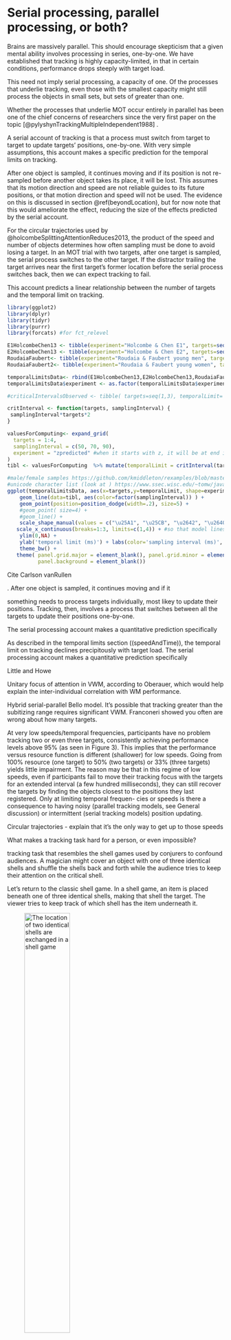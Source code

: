 # Serial processing, parallel processing, or both? {#serialOrParallel}

Brains are massively parallel. This should encourage skepticism that a given mental ability involves processing in series, one-by-one. We have established that tracking is highly capacity-limited, in that in certain conditions, performance drops steeply with target load.

This need not imply serial processing, a capacity of one. Of the processes that underlie tracking, even those with the smallest capacity might still process the objects in small sets, but sets of greater than one.

<!--One can certainly walk and chew gum at the same time, and even simultaneously use one hand to rub one's belly and the other to tap one's head, although it may take a bit of practice for some of us. However, when it comes to making a keypress based on the identity of a visual stimulus with one hand and based on the identity of a sound with the other hand, the evidence suggests that one particular component of these two tasks simply cannot be done simultaneously @pashlerDualtaskInterferenceSimple1994. Specifically, the pattern of response times indicates that while a choice is being made in response to the visual stimulus, choice processing for the auditory stimulus cannot commence.-->

Whether the processes that underlie MOT occur entirely in parallel has been one of the chief concerns of researchers since the very first paper on the topic [@pylyshynTrackingMultipleIndependent1988] .

A serial account of tracking is that a process must switch from target to target to update targets' positions, one-by-one. With very simple assumptions, this account makes a specific prediction for the temporal limits on tracking.

After one object is sampled, it continues moving and if its position is not re-sampled before another object takes its place, it will be lost. This assumes that its motion direction and speed are not reliable guides to its future positions, or that motion direction and speed will not be used. The evidence on this is discussed in section \@ref(beyondLocation), but for now note that this would ameliorate the effect, reducing the size of the effects predicted by the serial account.
 
For the circular trajectories used by @holcombeSplittingAttentionReduces2013, the product of the speed and number of objects determines how often sampling must be done to avoid losing a target. In an MOT trial with two targets, after one target is sampled, the serial process switches to the other target. If the distractor trailing the target arrives near the first target's former location before the serial process switches back, then we can expect tracking to fail.

This account predicts a linear relationship between the number of targets and the temporal limit on tracking.

<!--
If one object is sampled every 100 ms, then if it is replaced every 200ms, you have 100% ambiguity in the correspondence problem. So to get sampling time from temporal limit, divide by 2. HolcombeChen & RoudaiaFaubert observed about 140 ms for young men, meaning 70 ms.
-->

```r
library(ggplot2)
library(dplyr)
library(tidyr)
library(purrr)
library(forcats) #for fct_relevel

E1HolcombeChen13 <- tibble(experiment="Holcombe & Chen E1", targets=seq(1,2),   temporalLimit= c(1000/6.93, 1000/4.45) )
E2HolcombeChen13 <- tibble(experiment="Holcombe & Chen E2", targets=seq(2,3),   temporalLimit= c(1000/4.05, 1000/2.7) )
RoudaiaFaubert<- tibble(experiment="Roudaia & Faubert young men", targets=seq(1,3), temporalLimit=c(1000/6.4,1000/4,1000/2.8))
RoudaiaFaubert2<- tibble(experiment="Roudaia & Faubert young women", targets=seq(1,3), temporalLimit=c(1000/4.9,1000/3,1000/1.8))

temporalLimitsData<- rbind(E1HolcombeChen13,E2HolcombeChen13,RoudaiaFaubert,RoudaiaFaubert2)
temporalLimitsData$experiment <- as.factor(temporalLimitsData$experiment)

#criticalIntervalsObserved <- tibble( targets=seq(1,3), temporalLimit= c(1000/7, 1000/4.2, 1000/2.6) )

critInterval <- function(targets, samplingInterval) {
 samplingInterval*targets*2
}

valuesForComputing<- expand_grid(
  targets = 1:4,
  samplingInterval = c(50, 70, 90),
  experiment = "zpredicted" #when it starts with z, it will be at end in legend when ggplot creates factor ordering on fly
)
tibl <- valuesForComputing  %>% mutate(temporalLimit = critInterval(targets,samplingInterval))

#male/female samples https://github.com/kmiddleton/rexamples/blob/master/ggplot2%20male-female%20symbols.R
#unicode character list (look at ) https://www.ssec.wisc.edu/~tomw/java/unicode.html
ggplot(temporalLimitsData, aes(x=targets,y=temporalLimit, shape=experiment)) +
    geom_line(data=tibl, aes(color=factor(samplingInterval)) ) +
    geom_point(position=position_dodge(width=.2), size=5) +
    #geom_point( size=4) +
    #geom_line() +
    scale_shape_manual(values = c("\u25A1", "\u25CB", "\u2642", "\u2640",   "\u1111")) +
   scale_x_continuous(breaks=1:3, limits=c(1,4)) + #so that model lines extend all the way to symbols
    ylim(0,NA) +
    ylab('temporal limit (ms)') + labs(color='sampling interval (ms)', shape='study') + 
    theme_bw() +
   theme( panel.grid.major = element_blank(), panel.grid.minor = element_blank(),
          panel.background = element_blank())
```

Cite Carlson vanRullen

. After one object is sampled, it continues moving and if it 

something needs to process targets individually, most likey to update their positions. Tracking, then, involves a process that switches between all the targets to update their positions one-by-one.

The serial processing account makes a quantitative prediction specifically

<!--whether any constituent process is limited to one-by-one processing...-->

As described in the temporal limits section (\ref(speedAndTime)), the temporal limit on tracking declines precipitously with target load. The serial processing account makes a quantitative prediction specifically

Little and Howe

Unitary focus of attention in VWM, according to Oberauer, which would help explain the inter-individual correlation with WM performance. 

Hybrid serial-parallel Bello model.
It's possible that tracking greater than the subitizing range requires significant VWM. Franconeri showed you often are wrong about how many targets.

<!-- If there's 2 targets and attention is  samplimg one every 50 ms, then each is sampled every 100 ms, so to solve the correspondence problem they need to go at 5 Hz (200 ms) or slower, so that they only move halfway to the next location. For 3 targets, each is sampled every 150 ms so they need to not get to the next one's location for 300 ms (3.33) hertz.
criticalTemporalInterval = samplingTime*targets*2
385 = samplingTime*3*2; samplingTime = 64
64*2*2= 256 against 238.
blinking spotlight means 64*1*2 = 128 against 143.
-->


At very low speeds/temporal frequencies, participants have no problem tracking two or even three targets, consistently achieving performance levels above 95% (as seen in Figure 3). This implies that the performance versus resource function is different (shallower) for low speeds. Going from 100% resource (one target) to 50% (two targets) or 33% (three targets) yields little impairment. The reason may be that in this regime of low speeds, even if participants fail to move their tracking focus with the targets for an extended interval (a few hundred milliseconds), they can still recover the targets by finding the objects closest to the positions they last registered. Only at limiting temporal frequen- cies or speeds is there a consequence to having noisy (parallel tracking models, see General discussion) or intermittent (serial tracking models) position updating.

Circular trajectories - explain that it’s the only way to get up to those speeds

What makes a tracking task hard for a person, or even impossible? 

 tracking task that resembles the shell games used by conjurers to confound audiences. A magician might cover an object with one of three identical shells and shuffle the shells back and forth while the audience tries to keep their attention on the critical shell.
 
Let's return to the classic shell game. In a shell game, an item is placed beneath one of three identical shells, making that shell the target. The viewer tries to keep track of which shell has the item underneath it. 

![The location of two identical shells are exchanged in a shell game](imagesForRmd/shellGame.png){width=50%} 

A crucial aspect of the game is that the shells exchange locations with distractors. Thus, remembering the original location of the item is not sufficient. Neither is it sufficient to extrapolate a new position for the target based on the item's first direction of motion. Remembering its relative location in the array (e.g., the "middle one") is also not enough. One really must update one's representation of the target's position, rather than relying on any of the above.

The simple reduced laboratory version of the shell game is illustrated by the following schematic.

![](imagesForRmd/twoDiscsRevolving.png){width=10%}

The updating of target position could fail for any of a few different reasons. A target might move too quickly for attention to move with it. That is, there may be a speed limit beyond which object position is not appropriately updated. Under serial switching accounts, this speed limit might occur if between successive samples, the object moved further than a critical distance between samples. Under parallel theories, the tracking process may simply have a speed limit. If the speed of the tracking process is resource-intensive, this speed limit may be slower when more targets are to be tracked.
-->

The limits on tracking are not as simple as a speed limit like we have on the highway. To understand why, we need to start from first principles. In particular we need to consider when attentional tracking is actually needed to do well in a task. If one's target for attention moves only a little bit, tracking probably won't be needed.

When is attentional tracking actually needed to perform well in a tracking task? Motion of the target may not be enough. If  targets do not come close to other objects, then one may only need to remember their original location and direction of motion to quickly find them again.
